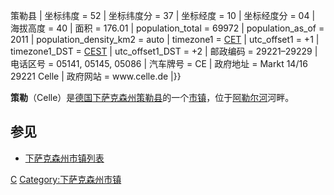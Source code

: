 {{Otheruses|策勒|subject=德国城市|other=更多的“策勒”}}
{{德国城市
| 市徽图 = Image:Wappen Celle.png
| 在德国内的位置图 = Image:Celle location in germany.png
| 所属联邦州 = 下萨克森州
| 所属行政区 = 
| 所属县 = 策勒县 (德国){{!}}策勒县
| 坐标纬度 = 52
| 坐标纬度分 = 37
| 坐标经度 = 10
| 坐标经度分 = 04
| 海拔高度 = 40
| 面积 = 176.01
| population_total        = 69972
| population_as_of        = 2011
| population_density_km2  = auto
| timezone1               = [[欧洲中部时间|CET]]
| utc_offset1             = +1
| timezone1_DST           = [[欧洲中部夏令时间|CEST]]
| utc_offset1_DST         = +2
| 邮政编码 = 29221–29229
| 电话区号 = 05141, 05145, 05086
| 汽车牌号 = CE
| 政府地址 = Markt 14/16<br />29221 Celle
| 政府网站 = www.celle.de
|}}


'''策勒'''（Celle）是[[德国|德国]][[下萨克森州|下萨克森州]][[策勒县_(德国)|策勒县]]的一个[[市镇_(德国)|市镇]]，位于[[阿勒尔河|阿勒尔河]]河畔。

== 参见 ==
*[[下萨克森州市镇列表|下萨克森州市镇列表]]

{{Authority control}}
[[Category:下萨克森州市镇|C]]
[[Category:下萨克森州市镇|Category:下萨克森州市镇]]